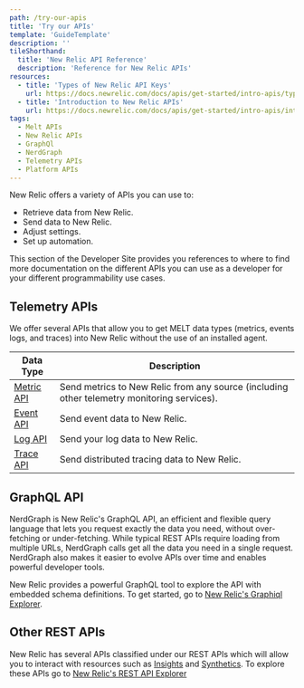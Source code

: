 ```yaml
---
path: /try-our-apis
title: 'Try our APIs'
template: 'GuideTemplate'
description: ''
tileShorthand:
  title: 'New Relic API Reference'
  description: 'Reference for New Relic APIs'
resources:
  - title: 'Types of New Relic API Keys'
    url: https://docs.newrelic.com/docs/apis/get-started/intro-apis/types-new-relic-api-keys
  - title: 'Introduction to New Relic APIs'
    url: https://docs.newrelic.com/docs/apis/get-started/intro-apis/introduction-new-relic-apis
tags:
  - Melt APIs
  - New Relic APIs
  - GraphQl
  - NerdGraph
  - Telemetry APIs
  - Platform APIs
---
```


<Intro>

New Relic offers a variety of APIs you can use to:

- Retrieve data from New Relic.
- Send data to New Relic.
- Adjust settings.
- Set up automation.

This section of the Developer Site provides you references to where to find more
documentation on the different APIs you can use as a developer for your
different programmability use cases.

</Intro>

## Telemetry APIs

We offer several APIs that allow you to get MELT data types (metrics, events logs, and traces) into New Relic without the use of an installed agent.

<table>
  <thead>
    <tr>
      <th>Data Type</th>
      <th>Description</th>
    </tr>
  </thead>
  <tbody>
    <tr>
      <td>
        <a href="https://docs.newrelic.com/docs/telemetry-data-platform/get-data/apis/introduction-metric-api">
          Metric API
        </a>
      </td>
      <td>
        Send metrics to New Relic from any source (including other telemetry
        monitoring services).
      </td>
    </tr>
    <tr>
      <td>
        <a href="https://docs.newrelic.com/docs/telemetry-data-platform/ingest-manage-data/ingest-apis/use-event-api-report-custom-events">
          Event API
        </a>
      </td>
      <td>Send event data to New Relic.</td>
    </tr>
    <tr>
      <td>
        <a href="https://docs.newrelic.com/docs/logs/log-management/log-api/introduction-log-api">
          Log API
        </a>
      </td>
      <td>Send your log data to New Relic.</td>
    </tr>
    <tr>
      <td>
        <a href="https://docs.newrelic.com/docs/understand-dependencies/distributed-tracing/trace-api/introduction-trace-api">
          Trace API
        </a>
      </td>
      <td>Send distributed tracing data to New Relic.</td>
    </tr>
  </tbody>
</table>

## GraphQL API

NerdGraph is New Relic's GraphQL API, an efficient and flexible query language that lets you request exactly the data you need, without over-fetching or under-fetching. While typical REST APIs require loading from multiple URLs, NerdGraph calls get all the data you need in a single request. NerdGraph also makes it easier to evolve APIs over time and enables powerful developer tools.

New Relic provides a powerful GraphQL tool to explore the API with embedded schema definitions. To get started, go to [New Relic's Graphiql Explorer](https://api.newrelic.com/graphiql).

## Other REST APIs

New Relic has several APIs classified under our REST APIs which will allow you to interact with
resources such as [Insights](https://docs.newrelic.com/docs/insights/insights-api) and [Synthetics](https://docs.newrelic.com/docs/apis/synthetics-rest-api/monitor-examples/manage-synthetics-monitors-rest-api). To explore these APIs go to [New Relic's REST API Explorer](https://rpm.newrelic.com/api/explore)

